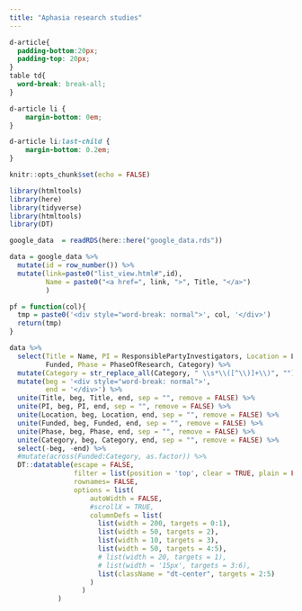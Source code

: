 ```yaml
---
title: "Aphasia research studies"
---
```


<link href="https://fonts.googleapis.com/icon?family=Material+Icons" rel="stylesheet">
      
```css
d-article{
  padding-bottom:20px;
  padding-top: 20px;
}
table td{ 
  word-break: break-all;
}

d-article li {
    margin-bottom: 0em;
}

d-article li:last-child {
    margin-bottom: 0.2em;
}

```



```r

knitr::opts_chunk$set(echo = FALSE)

library(htmltools)
library(here)
library(tidyverse)
library(htmltools)
library(DT)

google_data  = readRDS(here::here("google_data.rds"))

data = google_data %>%
  mutate(id = row_number()) %>%
  mutate(link=paste0("list_view.html#",id),
         Name = paste0("<a href=", link, ">", Title, "</a>")
         )

```




```r

pf = function(col){
  tmp = paste0('<div style="word-break: normal">', col, '</div>')
  return(tmp)
}

data %>%
  select(Title = Name, PI = ResponsiblePartyInvestigators, Location = LocationFull,
         Funded, Phase = PhaseOfResearch, Category) %>%
  mutate(Category = str_replace_all(Category, " \\s*\\([^\\)]+\\)", "")) %>%
  mutate(beg = '<div style="word-break: normal">', 
         end = '</div>') %>%
  unite(Title, beg, Title, end, sep = "", remove = FALSE) %>%
  unite(PI, beg, PI, end, sep = "", remove = FALSE) %>%
  unite(Location, beg, Location, end, sep = "", remove = FALSE) %>%
  unite(Funded, beg, Funded, end, sep = "", remove = FALSE) %>%
  unite(Phase, beg, Phase, end, sep = "", remove = FALSE) %>%
  unite(Category, beg, Category, end, sep = "", remove = FALSE) %>%
  select(-beg, -end) %>%
  #mutate(across(Funded:Category, as.factor)) %>%
  DT::datatable(escape = FALSE,
                filter = list(position = 'top', clear = TRUE, plain = FALSE),
                rownames= FALSE,
                options = list(
                    autoWidth = FALSE,
                    #scrollX = TRUE,
                    columnDefs = list(
                      list(width = 200, targets = 0:1),
                      list(width = 50, targets = 2),
                      list(width = 10, targets = 3),
                      list(width = 50, targets = 4:5),
                      # list(width = 20, targets = 1),
                      # list(width = '15px', targets = 3:6),
                      list(className = "dt-center", targets = 2:5)
                    )
                  )
            )

```
    
